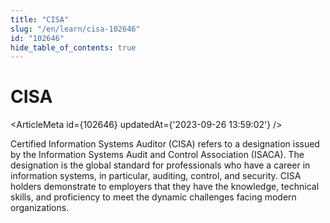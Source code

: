 ```yaml
---
title: "CISA"
slug: "/en/learn/cisa-102646"
id: "102646"
hide_table_of_contents: true
---
```



# CISA

<ArticleMeta id={102646} updatedAt={'2023-09-26 13:59:02'} />
<div className='border-solid border-b border-t-0 my-4 border-[var(--ifm-color-gray-300)]' />

Certified Information Systems Auditor (CISA) refers to a designation issued by the Information Systems Audit and Control Association (ISACA). The designation is the global standard for professionals who have a career in information systems, in particular, auditing, control, and security. CISA holders demonstrate to employers that they have the knowledge, technical skills, and proficiency to meet the dynamic challenges facing modern organizations.
